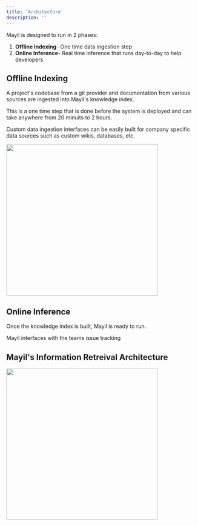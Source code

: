 ```yaml
---
title: 'Architecture'
description: ''
---
```



Mayil is designed to run in 2 phases:

 1. **Offline Indexing**- One time data ingestion step
 2. **Online Inference**- Real time inference that runs day-to-day to help developers


## Offline Indexing

A project's codebase from a git provider and documentation from various sources are ingested into Mayil's knowledge index.

This is a one time step that is done before the system is deployed and can take anywhere from 20 minuits to 2 hours.

Custom data ingestion interfaces can be easily built for company specific data sources such as custom wikis, databases, etc.


<img height="400" src="images/offlineindexing.png" />

## Online Inference

Once the knowledge index is built, Mayil is ready to run.

Mayil interfaces with the teams issue tracking





## Mayil's Information Retreival Architecture


<img height="400" src="images/irarchitecture.png" />
